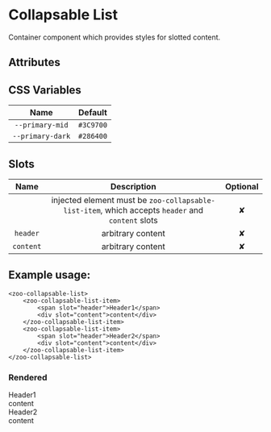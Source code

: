 
<Meta title="Docs/Collapsable List"/>

# Collapsable List

Container component which provides styles for slotted content.

## Attributes

## CSS Variables
|        **Name**        |   **Default**  |
| :--------------------: |:--------------:|
| `--primary-mid`        |    `#3C9700`   |
| `--primary-dark`       |    `#286400`   |
## Slots
|  **Name** |           **Description**          | **Optional** | 
| :-------: | :---------------------------------:|:-----------:|
|           | injected element must be `zoo-collapsable-list-item`, which accepts `header` and `content` slots| ✘
| `header`  | arbitrary content| ✘
| `content` | arbitrary content| ✘

## Example usage:
```
<zoo-collapsable-list>
	<zoo-collapsable-list-item>
		<span slot="header">Header1</span>
		<div slot="content">content</div>
	</zoo-collapsable-list-item>
	<zoo-collapsable-list-item>
		<span slot="header">Header2</span>
		<div slot="content">content</div>
	</zoo-collapsable-list-item>
</zoo-collapsable-list>
```

### Rendered
<zoo-collapsable-list>
	<zoo-collapsable-list-item>
		<span slot="header">Header1</span>
		<div slot="content">content</div>
	</zoo-collapsable-list-item>
	<zoo-collapsable-list-item>
		<span slot="header">Header2</span>
		<div slot="content">content</div>
	</zoo-collapsable-list-item>
</zoo-collapsable-list>